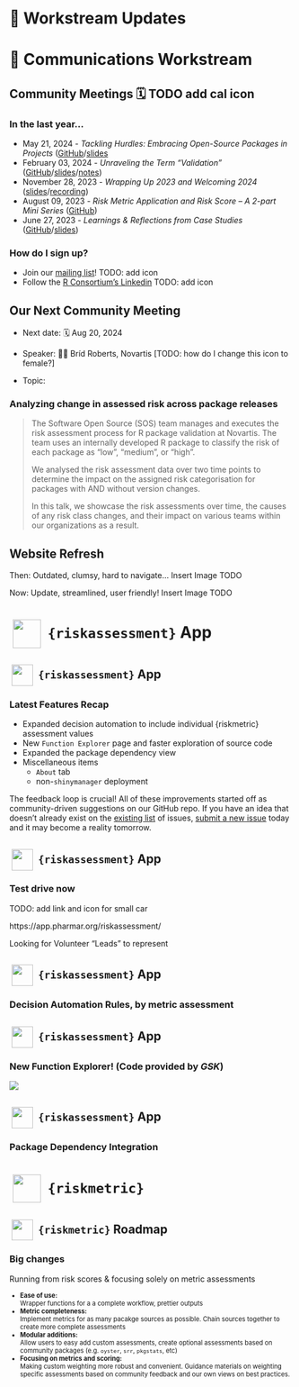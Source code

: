 # 📜 Workstream Updates {transition="slide-in none"}



# 📣 Communications Workstream


## Community Meetings 🗓 TODO add cal icon

### In the last year...
- May 21, 2024 - *Tackling Hurdles: Embracing Open-Source Packages in Projects* ([GitHub](https://github.com/pharmaR/events/tree/main/community_meetings/2024-05-21)/[slides](https://github.com/pharmaR/events/blob/main/community_meetings/2024-05-21/RvalHub_2024May_Community_meeting.pdf/[notes](https://github.com/pharmaR/events/blob/main/community_meetings/2024-05-21/21MAY2024_community_meeting_notes.md))
- February 03, 2024 - *Unraveling the Term “Validation”* ([GitHub](https://github.com/pharmaR/events/tree/main/community_meetings/2024-02-20)/[slides](https://github.com/pharmaR/events/blob/main/community_meetings/2024-02-20/RvalHub_2024Feb_Community_meeting.pdf)/[notes](https://github.com/pharmaR/events/blob/main/community_meetings/2024-02-20/RvalHub_2024Feb_Community_meeting_notes.txt))
- November 28, 2023 - *Wrapping Up 2023 and Welcoming 2024* ([slides](https://docs.google.com/presentation/d/1iq2HzcjVYGnR5sf-rgLZzxnGwMnrDlJJNJmziwfX3j0/edit#slide=id.g1e185ace86d_0_153)/[recording](https://www.youtube.com/watch?v=_r5x-baN76E&t=3s))
- August 09, 2023 - *Risk Metric Application and Risk Score – A 2-part Mini Series* ([GitHub](https://github.com/pharmaR/events/tree/main/community_meetings/2023-08-09_riskmetric_riskassessment_series))
- June 27, 2023 - *Learnings & Reflections from Case Studies* ([GitHub](https://github.com/pharmaR/events/tree/main/community_meetings/2023-06-27)/[slides](https://github.com/pharmaR/events/blob/main/community_meetings/2023-06-27/community_mtg_6_27_2023.pdf))

### How do I sign up?
- Join our [mailing list](https://lists.r-consortium.org/g/RConsortium-Validation-Hub)! TODO: add icon
- Follow the [R Consortium's Linkedin](https://www.linkedin.com/company/r-consortium/posts/) TODO: add icon



## Our Next Community Meeting

- Next date: 🗓️ Aug 20, 2024

- Speaker: 👷‍♂️ Bríd Roberts, Novartis [TODO: how do I change this icon to female?]

- Topic:

### Analyzing change in assessed risk across package releases 

> The Software Open Source (SOS) team manages and executes the risk assessment process for R package validation at Novartis. The team uses an internally developed R package to classify the risk of each package as "low", "medium", or "high".
> 
> We analysed the risk assessment data over two time points to determine the impact on the assigned risk categorisation for packages with AND without version changes. 
> 
> In this talk, we showcase the risk assessments over time, the causes of any risk class changes, and  their impact on various teams within our organizations as a result.



## Website Refresh

Then:
Outdated, clumsy, hard to navigate...
Insert Image TODO

Now:
Update, streamlined, user friendly!
Insert Image TODO







# ![](resources/riskassessment.png){height="1.8em" width="1.8em" style="margin: 0 0.2em; object-fit: contain;vertical-align: middle;"} `{riskassessment}` App




## ![](resources/riskassessment.png){height="1.8em" width="1.8em" style="margin: 0 0.2em; object-fit: contain;vertical-align: middle;"} `{riskassessment}` App

### Latest Features Recap

* Expanded decision automation to include individual {riskmetric} assessment values
* New `Function Explorer` page and faster exploration of source code
* Expanded the package dependency view
* Miscellaneous items
  * `About` tab
  * non-`shinymanager` deployment


The feedback loop is crucial! All of these improvements started off as community-driven suggestions on our GitHub repo. If you have an idea that doesn't already exist on the [existing list](https://github.com/pharmaR/riskassessment/issues) of issues, [submit a new issue](https://github.com/pharmaR/riskassessment/issues/new) today and it may become a reality tomorrow.






## ![](resources/riskassessment.png){height="1.8em" width="1.8em" style="margin: 0 0.2em; object-fit: contain;vertical-align: middle;"} `{riskassessment}` App

### Test drive now
TODO: add link and icon for small car

https://app.pharmar.org/riskassessment/

Looking for Volunteer "Leads" to represent



## ![](resources/riskassessment.png){height="1.8em" width="1.8em" style="margin: 0 0.2em; object-fit: contain;vertical-align: middle;"} `{riskassessment}` App

### Decision Automation Rules, by metric assessment






## ![](resources/riskassessment.png){height="1.8em" width="1.8em" style="margin: 0 0.2em; object-fit: contain;vertical-align: middle;"} `{riskassessment}` App

### New Function Explorer! (Code provided by _GSK_)

![](resources/riskassessment-function-explorer.png){.r-stretch .center style="display: block; margin: auto;"}





## ![](resources/riskassessment.png){height="1.8em" width="1.8em" style="margin: 0 0.2em; object-fit: contain;vertical-align: middle;"} `{riskassessment}` App

### Package Dependency Integration






# ![](resources/riskmetric.png){height="1.8em" width="1.8em" style="margin: 0 0.2em; object-fit: contain;vertical-align: middle;"} `{riskmetric}`


## ![](resources/riskmetric.png){height="1.8em" width="1.8em" style="margin: 0 0.2em; object-fit: contain;vertical-align: middle;"} `{riskmetric}` Roadmap

### Big changes
Running from risk scores & focusing solely on metric assessments

::: { style="font-size:0.8em" }
- **Ease of use:**  
  Wrapper functions for a a complete workflow, prettier outputs
- **Metric completeness:**  
  Implement metrics for as many pacakge sources as possible. Chain sources 
  together to create more complete assessments
- **Modular additions:**  
  Allow users to easy add custom assessments, create optional assessments 
  based on community packages (e.g. `oyster`, `srr`, `pkgstats`, etc)
- **Focusing on metrics and scoring:**  
  Making custom weighting more robust and convenient. Guidance materials on 
  weighting specific assessments based on community feedback and our own views 
  on best practices.
:::








